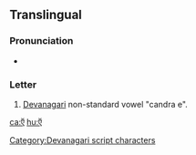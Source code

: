 {{character info/new}}
==Translingual==

===Pronunciation===
* {{IPA|[ɛ]|lang=mul}}

===Letter===
{{mul-letter}}

# [[Devanagari]] non-standard vowel "candra e".

[[Category:Devanagari script characters]]

[[ca:ऍ]]
[[hu:ऍ]]